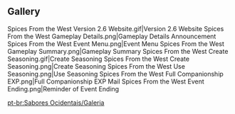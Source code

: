 {{EventTabs
|subpage1 = Voice-Overs
}}
==Gallery==
<gallery>
Spices From the West Version 2.6 Website.gif|Version 2.6 Website
Spices From the West Gameplay Details.png|Gameplay Details Announcement
Spices From the West Event Menu.png|Event Menu
Spices From the West Gameplay Summary.png|Gameplay Summary
Spices From the West Create Seasoning.gif|Create Seasoning
Spices From the West Create Seasoning.png|Create Seasoning
Spices From the West Use Seasoning.png|Use Seasoning
Spices From the West Full Companionship EXP.png|Full Companionship EXP
Mail Spices From the West Event Ending.png|Reminder of Event Ending
</gallery>

[[pt-br:Sabores Ocidentais/Galeria]]